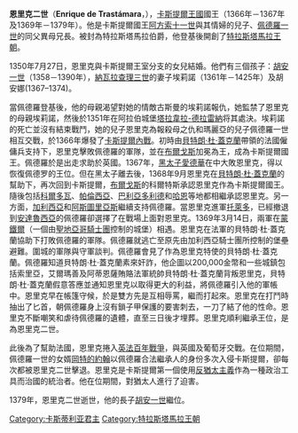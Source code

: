 {{Infobox royalty
| name         = 恩里克二世
| image        = Enrique II.jpg
| succession   = 卡斯提爾國王
| reign        = 1366年3月13日 — 1367年4月3日
| coronation   = 1366年3月29日
| predecessor  = [[佩德羅一世_(卡斯提爾)|佩德羅一世]]
| successor    = 佩德羅一世
| reign1       = 1369年3月23日 — 1379年5月29日
| predecessor1 = 佩德羅一世
| successor1   = [[胡安一世_(卡斯提爾)|胡安一世]]
| birth_date   = 1334年1月13日
| birth_place  = [[塞維利亞|塞維利亞]]
| death_date   = {{death date and age|1379|05|29|1334|01|13|df=y}}
| death_place  = [[圣多明各-德拉卡尔萨达|圣多明各-德拉卡尔萨达]]
| burial_place = [[托萊多主教座堂|托萊多主教座堂]]
| house        = [[特拉斯塔馬拉王朝|特拉斯塔馬拉王朝]]
| father       = [[阿方索十一世_(卡斯提爾)|阿方索十一世]]
| mother       = [[萊昂諾爾·古茲曼|萊昂諾爾·古茲曼]]
| religion     = [[羅馬天主教|羅馬天主教]]
}}

'''恩里克二世'''（'''Enrique de Trastámara'''，{{bd|1334年|1月13日|1379年|5月29日|catIdx=H}}），[[卡斯蒂利亚王国|卡斯提爾王國]]國王（1366年－1367年及1369年－1379年）。他是卡斯提爾國王[[阿方索十一世_(卡斯提爾)|阿方索十一世]]與其情婦{{le|萊昂諾爾·古茲曼|Eleanor de Guzmán}}的兒子、[[佩德羅一世_(卡斯提爾)|佩德羅一世]]的同父異母兄長。被封為特拉斯塔馬拉伯爵，他登基後開創了[[特拉斯塔馬拉王朝|特拉斯塔馬拉王朝]]。

1350年7月27日，恩里克與卡斯提爾王室分支{{le|比列納親王約翰|Juan Manuel, Prince of Villena}}的女兒{{le|胡安娜·曼努埃爾|Juana Manuel}}結婚。他們有三個孩子：[[胡安一世_(卡斯提爾)|胡安一世]]（1358－1390年），[[納瓦拉王國|納瓦拉]][[卡洛斯三世_(纳瓦拉)|查理三世]]的妻子埃莉諾（1361年－1425年）及胡安娜(1367–1374)。

當佩德羅登基後，他的母親{{link-en|瑪麗亞太后|Maria of Portugal, Queen of Castile}}渴望對她的情敵古斯曼的埃莉諾報仇，她監禁了恩里克的母親埃莉諾，然後於1351年在阿拉伯城堡[[塔拉韋拉-德拉雷納|塔拉韋拉-德拉雷納]]将其處決。埃莉諾的死亡並沒有結束戰鬥，她的兒子恩里克為報殺母之仇和瑪麗亞的兒子佩德羅一世相互交戰，於1366年爆發了[[第一次卡斯蒂利亞王位繼承戰爭|卡斯提爾內戰]]。初時由[[貝特朗·杜·蓋克蘭|貝特朗·杜·蓋克蘭]]帶領的法國僱傭兵支持下，恩里克擊敗佩德羅的軍隊，並在[[布爾戈斯|布爾戈斯]]加冕為王，成為卡斯提爾國王。佩德羅於是出走求助於英國。1367年，[[黑太子愛德華|黑太子愛德華]]在{{link-en|納胡拉之戰|Battle of Nájera}}中大敗恩里克，得以恢復佩德罗的王位。但在黑太子離去後，1368年9月恩里克在[[貝特朗·杜·蓋克蘭|貝特朗·杜·蓋克蘭]]的幫助下，再次回到卡斯提爾，[[布爾戈斯|布爾戈斯]]的科爾特斯承認恩里克作為卡斯提爾國王。隨後包括[[科爾多瓦_(西班牙)|科爾多瓦]]、[[帕倫西亞|帕倫西亞]]、[[巴利亞多利德|巴利亞多利德]]和[[哈恩|哈恩]]等地都相繼承認恩里克。另一方面，[[加利西亚_(西班牙)|加利西亞]]和[[阿斯圖里亞斯|阿斯圖里亞斯]]繼續支持佩德羅。當恩里克進軍[[托萊多_(西班牙)|托萊多]]，已經撤退到[[安達魯西亞|安達魯西亞]]的佩德羅卻選擇了在戰場上面對恩里克。1369年3月14日，兩軍在[[蒙鐵爾|蒙鐵爾]]（一個由[[圣地牙哥骑士团|聖地亞哥騎士團]]控制的城堡）相遇。恩里克在法軍的貝特朗·杜·蓋克蘭協助下打敗佩德羅的軍隊。佩德羅就逃亡至原先由加利西亞騎士團所控制的堡壘避難。圍城的軍隊與守軍談判。佩德羅會見了作為恩里克特使的貝特朗·杜·蓋克蘭。佩德羅知道貝特朗·杜·蓋克蘭素來奸詐，他企圖以200,000金幣和一些城鎮包括索里亞，艾爾瑪善及阿蒂恩薩賄賂法軍統帥貝特朗·杜·蓋克蘭背叛恩里克，貝特朗·杜·蓋克蘭假意答應並通知恩里克以取得更大的利益，將佩德羅引入他的軍帳中。恩里克早在帳篷守候，於是雙方先是互相辱罵，繼而打起來。恩里克在打鬥時抽出了匕首，朝佩德羅身上沒有鎖子甲保護的要害刺去，一刀了結了他的性命。恩里克不斷嘲笑和虐待佩德羅的遺體，直至三日後才埋葬。恩里克順利繼承王位，是為恩里克二世。

此後為了幫助法國，恩里克捲入[[百年战争|英法百年戰爭]]，與英國及葡萄牙交戰。在位期間，佩德羅一世的女婿[[岡特的約翰|岡特的約翰]]以佩德羅合法繼承人的身份多次入侵卡斯提爾，卻每次都被恩里克二世擊退。恩里克是卡斯提爾第一個使用[[反猶太主義|反猶太主義]]作為一種政治工具而治國的統治者。他在位期間，對猶太人進行了迫害。

1379年，恩里克二世逝世，他的長子[[胡安一世_(卡斯提爾)|胡安一世]]繼位。

{{卡斯提亞君主}}
{{雷昂君主}}
{{Authority control}}

[[Category:卡斯蒂利亚君主|Category:卡斯蒂利亚君主]]
[[Category:特拉斯塔馬拉王朝|Category:特拉斯塔馬拉王朝]]